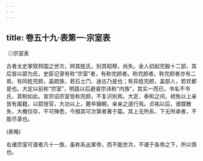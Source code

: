 ```yaml
---
---
---
```

title: 卷五十九·表第一·宗室表
---

 ◎宗室表

古者太史掌叙邦国之世次，辨其姓氏，别其昭穆，尚失。金人初起完毅十二部，其后皆以部为氏，史臣记录有称“宗室”者，有称完颜者。称完颜者。称完颜者亦有二焉，有同姓完颜，盖疏族，若石土门、迪古乃是也；有异姓完颜，盖部人，若欢都是也。大定以前称“宗室”，明昌以后避睿宗讳称“内族”，其实一而已，书名不书氏，其制如此。宣宗诏宗室皆称完颜，不复识别焉。大定、泰和之间，袒免以上亲皆有属籍，以叙授官，大功以上，薨卒辍朝，亲亲之道行焉。贞祐以后，谱牒散失，大概仅存，不可殚悉，今掇其可次第者著于篇。其上无所系、下无所承者，不能尽录也。

(表略)

右诸宗室可谱者凡十一族，虽称系出某帝，而不能世次，不谱于各帝之下，所以慎也。

